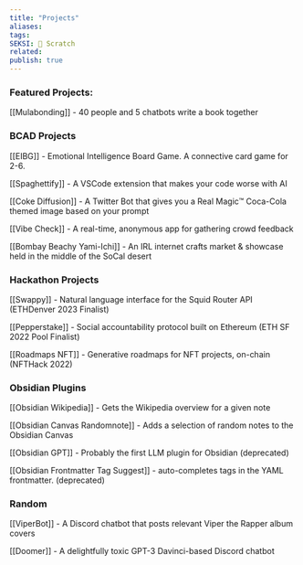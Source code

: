 ```yaml
---
title: "Projects"
aliases: 
tags: 
SEKSI: 🦂 Scratch
related: 
publish: true
---
```



### Featured Projects:

[[Mulabonding]] - 40 people and 5 chatbots write a book together

### BCAD Projects

[[EIBG]] - Emotional Intelligence Board Game. A connective card game for 2-6.

[[Spaghettify]] - A VSCode extension that makes your code worse with AI

[[Coke Diffusion]] - A Twitter Bot that gives you a Real Magic™️ Coca-Cola themed image based on your prompt

[[Vibe Check]] - A real-time, anonymous app for gathering crowd feedback

[[Bombay Beachy Yami-Ichi]] - An IRL internet crafts market & showcase held in the middle of the SoCal desert

### Hackathon Projects

[[Swappy]] - Natural language interface for the Squid Router API (ETHDenver 2023 Finalist)

[[Pepperstake]] - Social accountability protocol built on Ethereum (ETH SF 2022 Pool Finalist)

[[Roadmaps NFT]] - Generative roadmaps for NFT projects, on-chain (NFTHack 2022)

### Obsidian Plugins

[[Obsidian Wikipedia]] - Gets the Wikipedia overview for a given note

[[Obsidian Canvas Randomnote]] - Adds a selection of random notes to the Obsidian Canvas

[[Obsidian GPT]] - Probably the first LLM plugin for Obsidian (deprecated)

[[Obsidian Frontmatter Tag Suggest]] - auto-completes tags in the YAML frontmatter. (deprecated)

### Random

[[ViperBot]] - A Discord chatbot that posts relevant Viper the Rapper album covers

[[Doomer]] - A delightfully toxic GPT-3 Davinci-based Discord chatbot